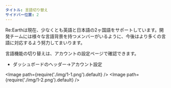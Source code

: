 ```yaml
---
タイトル: 言語切り替え
サイドバー位置: 2
---
```


Re:Earthは現在、少なくとも英語と日本語の2ヶ国語をサポートしています。開発チームには様々な言語背景を持つメンバーがいるように、今後はより多くの言語に対応するよう努力してまいります。

言語機能の切り替えは、アカウントの設定ページで確認できます。
- ダッシュボードのヘッダー→アカウント設定

<Image path={require('./img/1-1.png').default} />
<Image path={require('./img/1-2.png').default} />


